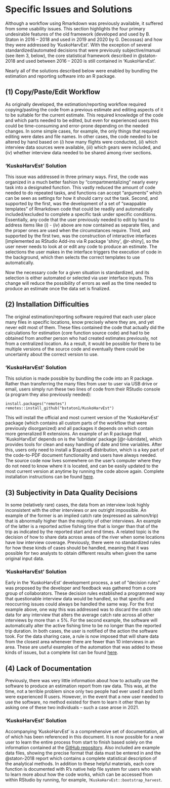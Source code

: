 # Specific Issues and Solutions {-}

Although a workflow using Rmarkdown was previously available, it suffered from some usability issues.
This section highlights the four primary undesirable features of the old framework (developed and used by B. Staton in 2016 -- 2018 and used in 2019 and 2020 by G. Decossas) and how they were addressed by 'KuskoHarvEst'.
With the exception of several standardized/automated decisions that were previously subjective/manual (see item 3, below), the core statistical framework described in @staton-2018 and used between 2016 -- 2020 is still contained in 'KuskoHarvEst'.

\noindent
Nearly all of the solutions described below were enabled by bundling the estimation and reporting software into an R package.

## (1) Copy/Paste/Edit Workflow {-}

As originally developed, the estimation/reporting workflow required copying/pasting the code from a previous estimate and editing aspects of it to be suitable for the current estimate.
This required knowledge of the code and which parts needed to be edited, but even for experienced users this could be time-consuming and error-prone depending on the needed changes.
In some simple cases, for example, the only things that required editing were dates and file names.
In other cases, the code needed to be altered by hand based on (_i_) how many flights were conducted, (_ii_) which interview data sources were available, (_iii_) which gears were included, and (_iv_) whether interview data needed to be shared among river sections.

### 'KuskoHarvEst' Solution {-}

This issue was addressed in three primary ways. First, the code was organized in a much better fashion by "compartmentalizing" nearly every task into a designated function.
This vastly reduced the amount of code needed to do repeated tasks, and functions can accept "arguments" which can be seen as settings for how it should carry out the task.
Second, and supported by the first, was the development of a set of "swappable templates" of Rmarkdown code that could be readily and automatically included/excluded to complete a specific task under specific conditions.
Essentially, any code that the user previously needed to edit by hand to address items like (_i_) - (_iv_) above are now contained as separate files, and the proper ones are used when the circumstances require.
Third, and supported by the first two, was the construction of interactive interfaces [implemented as RStudio Add-ins via R package 'shiny', @r-shiny], so the user never needs to look at or edit any code to produce an estimate.
The selections the user makes in the interface triggers the execution of code in the background, which then selects the correct templates to use automatically.

\noindent
Now the necessary code for a given situation is standardized, and its selection is either automated or selected via user interface inputs.
This change will reduce the possibility of errors as well as the time needed to produce an estimate once the data set is finalized.

## (2) Installation Difficulties {-}

The original estimation/reporting software required that each user place many files in specific locations, know precisely where they are, and yet never edit most of them.
These files contained the code that actually did the calculations for estimation (core function source code) and had to be obtained from another person who had created estimates previously, not from a centralized location.
As a result, it would be possible for there to be multiple versions of the source code and eventually there could be uncertainty about the correct version to use.

### 'KuskoHarvEst' Solution {-}

This solution is made possible by bundling the code into an R package.
Rather than transferring the many files from user to user via USB drive or email, users simply run these two lines of code from their RStudio console (a program they also previously needed):

```
install.packages("remotes")
remotes::install_github("bstaton1/KuskoHarvEst")
```

\noindent
This will install the official and most current version of the 'KuskoHarvEst' package (which contains all custom parts of the workflow that were previously disorganized) and all packages it depends on which contain more generalized R extensions. An example of an R package that 'KuskoHarvEst' depends on is the 'lubridate' package [@r-lubridate], which provides tools for clean and easy handling of date and time variables.
After this, users only need to install a \LaTeX $\space$ distribution, which is a key part of the code-to-PDF document functionality and users have always needed.
The source code now lives somewhere on the user's computer where they do not need to know where it is located, and can be easily updated to the most current version at anytime by running the code above again.
Complete installation instructions can be found [here](https://github.com/bstaton1/KuskoHarvEst#computer-set-up).

## (3) Subjectivity in Data Quality Decisions {-}

In some (relatively rare) cases, the data from an interview look highly inconsistent with the other interviews or are outright impossible.
An example of the former is an implied catch rate (expressed as salmon/trip) that is abnormally higher than the majority of other interviews.
An example of the latter is a reported active fishing time that is longer than that of the trip as indicated by the reported start and end times.
A related topic is the decision of how to share data across areas of the river when some locations have low interview coverage.
Previously, there were no standardized rules for how these kinds of cases should be handled, meaning that it was possible for two analysts to obtain different results when given the same original input data.

### 'KuskoHarvEst' Solution {-}

Early in the 'KuskoHarvEst' development process, a set of "decision rules" was proposed by the developer and feedback was gathered from a core group of collaborators.
These decision rules established a programmed way that questionable interview data would be handled, so that specific and reoccurring issues could always be handled the same way.
For the first example above, one way this was addressed was to discard the catch rate data for any interview that alters the average catch rate across all other interviews by more than $\pm$ 5%.
For the second example, the software will automatically alter the active fishing time to be no longer than the reported trip duration.
In both cases, the user is notified of the action the software took.
For the data sharing case, a rule is now imposed that will share data from the closest area whenever there are fewer than 10 interviews in an area.
These are useful examples of the automation that was added to these kinds of issues, but a complete list can be found [here](https://htmlpreview.github.io/?https://github.com/bstaton1/KuskoHarvEst/blob/main/inst/rstudio/templates/04-docs/06-data-checks.html).

## (4) Lack of Documentation {-}

Previously, there was very little information about how to actually use the software to produce an estimation report from raw data.
This was, at the time, not a terrible problem since only two people had ever used it and both were experienced R users.
However, in the event that a new user needed to use the software, no method existed for them to learn it other than by asking one of these two individuals -- such a case arose in 2021.

### 'KuskoHarvEst' Solution {-}

Accompanying 'KuskoHarvEst' is a comprehensive set of documentation, all of which has been referenced in this document.
It is now possible for a new user to learn the entire process from start to finish based solely on the information contained at the [GitHub repository](https://www.github.com/bstaton1/KuskoHarvEst).
Also included are example data files, showing the precise format that data must be entered in and the @staton-2018 report which contains a complete statistical description of the analytical methods.
In addition to these helpful materials, each core function is documented with R's native help file system for users who wish to learn more about how the code works, which can be accessed from within RStudio by running, for example, `?KuskoHarvEst::bootstrap_harvest`.
